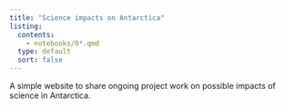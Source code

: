 ```yaml
---
title: "Science impacts on Antarctica"
listing:
  contents: 
    - notebooks/0*.qmd
  type: default
  sort: false
---
```


A simple website to share ongoing project work on possible impacts of science in Antarctica.